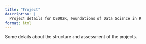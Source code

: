 ```yaml
---
title: "Project"
description: |
  Project details for DS002R, Foundations of Data Science in R
format: html
---
```


Some details about the structure and assessment of the projects.



